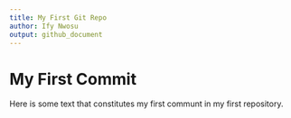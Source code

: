 ```yaml
---
title: My First Git Repo
author: Ify Nwosu
output: github_document 
--- 
```


# My First Commit 

Here is some text that constitutes my first communt in my first repository. 